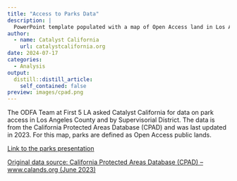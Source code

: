 ```yaml
---
title: "Access to Parks Data"
description: |
  PowerPoint template populated with a map of Open Access land in Los Angeles County by Catalyst California for the First 5 LA Office of Data for Action. This work is part of Catalyst California's ongoing strategic partnership and technical support for First 5 LA departments.
author:
  - name: Catalyst California
    url: catalystcalifornia.org
date: 2024-07-17
categories:
  - Analysis
output:
  distill::distill_article:
    self_contained: false
preview: images/cpad.png
---
```


The ODFA Team at First 5 LA asked Catalyst California for data on park access in Los Angeles County and by Supervisorial  District. The data is from the California Protected Areas Database (CPAD) and was last updated in 2023. For this map, parks are defined as Open Access public lands.

[Link to the parks presentation](https://github.com/catalystcalifornia/f5la_datahub/blob/main/Parks%20Template.pptx) 

[Original data source: California Protected Areas Database (CPAD) –www.calands.org (June 2023)](https://www.calands.org/)
